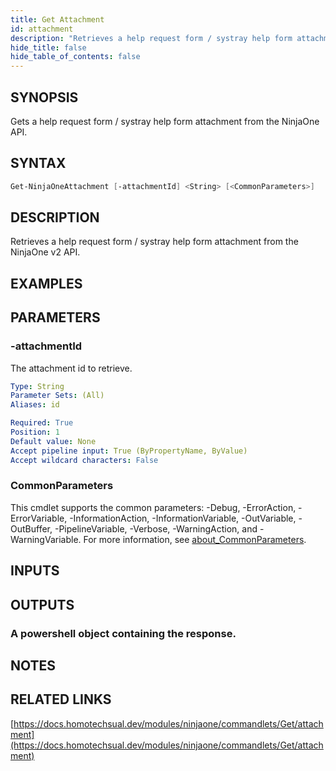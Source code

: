 ```yaml
---
title: Get Attachment
id: attachment
description: "Retrieves a help request form / systray help form attachment from the NinjaOne v2 API."
hide_title: false
hide_table_of_contents: false
---
```


## SYNOPSIS

Gets a help request form / systray help form attachment from the NinjaOne API.

## SYNTAX

```powershell
Get-NinjaOneAttachment [-attachmentId] <String> [<CommonParameters>]
```

## DESCRIPTION

Retrieves a help request form / systray help form attachment from the NinjaOne v2 API.

## EXAMPLES

## PARAMETERS

### -attachmentId

The attachment id to retrieve.

```yaml
Type: String
Parameter Sets: (All)
Aliases: id

Required: True
Position: 1
Default value: None
Accept pipeline input: True (ByPropertyName, ByValue)
Accept wildcard characters: False
```

### CommonParameters

This cmdlet supports the common parameters: -Debug, -ErrorAction, -ErrorVariable, -InformationAction, -InformationVariable, -OutVariable, -OutBuffer, -PipelineVariable, -Verbose, -WarningAction, and -WarningVariable. For more information, see [about_CommonParameters](http://go.microsoft.com/fwlink/?LinkID=113216).

## INPUTS

## OUTPUTS

### A powershell object containing the response.

## NOTES

## RELATED LINKS

[https://docs.homotechsual.dev/modules/ninjaone/commandlets/Get/attachment](https://docs.homotechsual.dev/modules/ninjaone/commandlets/Get/attachment)
